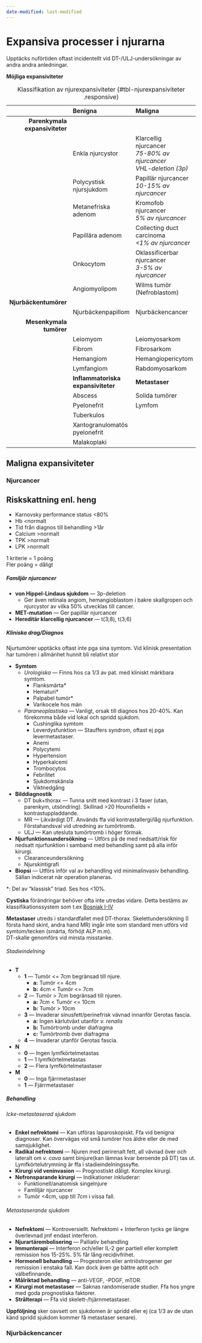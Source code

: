 ```yaml
---
date-modified: last-modified
---
```


# Expansiva processer i njurarna

Upptäcks nuförtiden oftast incidentellt vid DT-/ULJ-undersökningar av andra
andra anledningar.

**Möjliga expansiviteter**

|                                | **Benigna**                        | **Maligna**                                                            |
| ---:                           | :---                               | :---                                                                   |
| **Parenkymala expansiviteter** |                                    |                                                                        |
|                                | Enkla njurcystor                   | Klarcellig njurcancer<br>*75-80% av njurcancer*<br>*VHL-deletion (3p)* |
|                                | Polycystisk njursjukdom            | Papillär njurcancer<br>*10-15% av njurcancer*                          |
|                                | Metanefriska adenom                | Kromofob njurcancer<br>*5% av njurcancer*                              |
|                                | Papillära adenom                   | Collecting duct carcinoma<br>*<1% av njurcancer*                       |
|                                | Onkocytom                          | Oklassificerbar njurcancer<br>*3-5% av njurcancer*                     |
|                                | Angiomyolipom                      | Wilms tumör (Nefroblastom)                                             |
| **Njurbäckentumörer**          |                                    |                                                                        |
|                                | Njurbäckenpapillom                 | Njurbäckencancer                                                       |
| **Mesenkymala tumörer**        |                                    |                                                                        |
|                                | Leiomyom                           | Leiomyosarkom                                                          |
|                                | Fibrom                             | Fibrosarkom                                                            |
|                                | Hemangiom                          | Hemangiopericytom                                                      |
|                                | Lymfangiom                         | Rabdomyosarkom                                                         |
|                                | **Inflammatoriska expansiviteter** | **Metastaser**                                                         |
|                                | Abscess                            | Solida tumörer                                                         |
|                                | Pyelonefrit                        | Lymfom                                                                 |
|                                | Tuberkulos                         |                                                                        |
|                                | Xantogranulomatös pyelonefrit      |                                                                        |
|                                | Malakoplaki                        |                                                                        |

: Klassifikation av njurexpansiviteter {#tbl-njurexpansiviteter .responsive}

## Maligna expansiviteter

### Njurcancer

::: {.callout-tip}

## Riskskattning enl. heng

- Karnovsky performance status <80%
- Hb <normalt
- Tid från diagnos till behandling >1år
- Calcium >normalt
- TPK >normalt
- LPK >normalt

1 kriterie = 1 poäng            
Fler poäng = dåligt

:::

##### Familjär njurcancer

- **von Hippel-Lindaus sjukdom** --- 3p-deletion
  - Ger även retinala angiom, hemangioblastom i bakre skallgropen och njurcystor
    av vilka 50% utvecklas till cancer.
- **MET-mutation** --- Ger papillär njurcancer
- **Hereditär klarcellig njurcancer** --- t(3;8), t(3;6)

##### Kliniska drag/Diagnos

Njurtumörer upptäcks oftast inte pga sina symtom. Vid klinisk presentation har
tumören i allmänhet hunnit bli relativt stor

- **Symtom**
  - *Urologiska* --- Finns hos ca 1/3 av pat. med kliniskt märkbara symtom.
    - Flanksmärta*
    - Hematuri*
    - Palpabel tumör*
    - Varikocele hos män
  - *Paraneoplastiska* --- Vanligt, orsak till diagnos hos 20-40%. Kan förekomma
    både vid lokal och spridd sjukdom.
    - Cushinglika symtom
    - Leverdysfunktion --- Stauffers syndrom, oftast ej pga levermetastaser.
    - Anemi
    - Polycytemi
    - Hypertension
    - Hyperkalcemi
    - Trombocytos
    - Febrilitet
    - Sjukdomskänsla
    - Viktnedgång
* **Bilddiagnostik**
  - DT buk+thorax --- Tunna snitt med kontrast i 3 faser (utan, parenkym, utsöndring). Skillnad >20 Hounsfields =
  kontrastuppladdande.
  - MR --- Likvärdigt DT. Används ffa vid kontrastallergi/låg njurfunktion.
    Förstahandsval vid utredning av tumörtromb.
  - ULJ --- Kan utesluta tumörtromb i höger förmak.
* **Njurfunktionsundersökning** --- Utförs på de med nedsatt/risk för nedsatt
njurfunktion i samband med behandling samt på alla inför kirurgi.
  - Clearanceundersökning
  - Njurskintigrafi
* **Biopsi** --- Utförs inför val av behandling vid minimalinvasiv behandling.
Sällan indicerat när operation planeras.

*: Del av "klassisk" triad. Ses hos <10%.

**Cystiska** förändringar behöver ofta inte utredas vidare. Detta bestäms av
klassifikationssystem som t.ex [Bosniak I-IV](https://kunskapsbanken.cancercentrum.se/diagnoser/njurcancer/vardprogram/diagnostik/#chapter-9-7-Cystiska-expansiviteter:~:text=Tabell%204.%20Kategorisering%20av%20cystiska%20njurexpansiviteter%20p%C3%A5%20DT%2C%20baserad%20p%C3%A5%20Bosniaks%20klassifikation%20version%202019%20(28)%2C%20med%20f%C3%B6rklarande%20kommentarer.)

**Metastaser** utreds i standardfallet med DT-thorax. Skelettundersökning (I
första hand skint, andra hand MR) ingår
inte som standard men utförs vid symtom/tecken (smärta, förhöjt ALP m.m).           
DT-skalle genomförs vid minsta misstanke.

###### Stadieindelning

- **T**
  - **1** --- Tumör <= 7cm begränsad till njure.
    - **a:** Tumör <= 4cm
    - **b:** 4cm < Tumör <= 7cm
  - **2** --- Tumör > 7cm begränsad till njuren.
    - **a:** 7cm < Tumör <= 10cm
    - **b:** Tumör > 10cm
  - **3** --- Invaderar sinusfett/perinefrisk vävnad innanför Gerotas fascia.
    - **a:** Ingen kärlutväxt utanför *v. renalis*
    - **b:** Tumörtromb under diafragma
    - **c:** Tumörtromb över diafragma
  - **4** --- Invaderar utanför Gerotas fascia.
- **N**
  - **0** --- Ingen lymfkörtelmetastas
  - **1** --- 1 lymfkörtelmetastas
  - **2** --- Flera lymfkörtelmetastaser
- **M**
  - **0** --- Inga fjärrmetastaser
  - **1** --- Fjärrmetastaser

##### Behandling

###### Icke-metastaserad sjukdom

- **Enkel nefrektomi** --- Kan utföras laparoskopiskt. Ffa vid benigna diagnoser. Kan övervägas vid små
tumörer hos äldre eller de med samsjuklighet.
- **Radikal nefrektomi** --- Njuren med perirenalt fett, all vävnad över och
lateralt om *v. cava* samt binjure(kan lämnas kvar beroende på DT) tas ut.
Lymfkörtelutrymning är ffa i stadieindelningssyfte.
- **Kirurgi vid veninvasion** --- Prognostiskt dåligt. Komplex kirurgi.
- **Nefronsparande kirurgi** --- Indikationer inkluderar:
  - Funktionell/anatomisk singelnjure
  - Famliljär njurcancer
  - Tumör <4cm, upp till 7cm i vissa fall.

###### Metastaserande sjukdom

- **Nefrektomi** --- Kontroversiellt. Nefrektomi + Interferon tycks ge längre
överlevnad jmf endast interferon.
- **Njurartärembolisering** --- Palliativ behandling
- **Immunterapi** --- Interferon och/eller IL-2 ger partiell eller komplett
remission hos 15-25%. 5% får lång recidivfrihet.
- **Hormonell behandling** --- Progesteron eller antriöstrogener ger remission
i enstaka fall. Kan dock även ge bättre aptit och välbefinnande.
- **Målriktad behandling** --- anti-VEGF, -PDGF, mTOR. 
- **Kirurgi mot metastaser** --- Saknas randomiserade studier. Ffa hos yngre med
  goda prognostiska faktorer.
- **Strålterapi** --- Ffa vid skelett-/hjärnmetastaser.

**Uppföljning** sker oavsett om sjukdomen är spridd eller ej (ca 1/3 av de utan
känd spridd sjukdom kommer få metastaser senare).

### Njurbäckencancer


